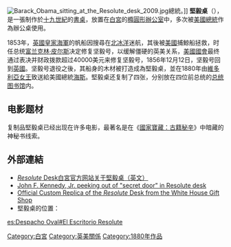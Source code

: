 [[File:Barack_Obama_sitting_at_the_Resolute_desk_2009.jpg|thumb]]總統。]]
'''堅毅桌'''（{{lang-en|Resolute desk}}），是一張制作於[[十九世紀|十九世紀]]的[[書桌|書桌]]，放置在[[白宮|白宮]]的[[橢圓形辦公室|橢圓形辦公室]]中，多次被[[美國總統|美國總統]]作為辦公桌使用。

1853年，[[英國皇家海軍|英國皇家海軍]]的帆船{{tsl|en|HMS Resolute (1850)|皇家海军坚毅号 (1850)|坚毅号}}因搜尋{{le| 富蘭克林的最後探險|Franklin's lost expedition|失蹤的富蘭克林北極探險隊}}在[[北冰洋|北冰洋]]迷航，其後被[[美國|美國]]捕鯨船拯救，时任总统[[富兰克林·皮尔斯|富兰克林·皮尔斯]]决定修复坚毅号，以缓解僵硬的英美关系，[[美國國會|美國國會]]最终通过表决并财政拨款超过40000美元来修复坚毅号，1856年12月12日，坚毅号回到[[英國|英國]]。坚毅号退役之後，其船身的木材被打造成為堅毅桌，並在1880年由[[維多利亞_(英國女王)|維多利亞女王]]致送給美國總統[[拉瑟福德·伯乍得·海斯|海斯]]。堅毅桌还复制了四张，分别放在四位前总统的[[总统图书馆|总统图书馆]]内。

== 电影题材 ==
复制品堅毅桌已经出现在许多电影，最著名是在《[[國家寶藏：古籍秘辛|國家寶藏：古籍秘辛]]》中暗藏的神秘书线索。

==外部連結==
* [http://www.whitehousemuseum.org/furnishings/resolute-desk.htm ''Resolute'' Desk白宮官方网站关于堅毅桌（英文）] {{Wayback|url=http://www.whitehousemuseum.org/furnishings/resolute-desk.htm |date=20180822204734 }}
* [http://www.time.com/time/daily/special/photo/jfk/ John F. Kennedy, Jr. peeking out of "secret door" in Resolute desk] {{Wayback|url=http://www.time.com/time/daily/special/photo/jfk/ |date=20110119142227 }}
* [http://www.whitehousegiftshop.com/product-p/62140.htm Official Custom Replica of the ''Resolute'' Desk from the White House Gift Shop] {{Wayback|url=http://www.whitehousegiftshop.com/product-p/62140.htm |date=20210225040132 }}
* 堅毅桌的位置： {{Coord|38.89734|-77.03742|type:landmark_region:US_scale:1000|display=inline,title}}

{{Commons category|Resolute desk}}

[[Category:白宮|Category:白宮]]
[[Category:英美關係|Category:英美關係]]
[[Category:1880年作品|Category:1880年作品]]

[[es:Despacho_Oval#El_Escritorio_Resolute|es:Despacho Oval#El Escritorio Resolute]]